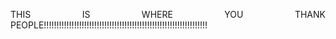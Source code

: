 <style>
body {
text-align: justify}
</style>

THIS IS WHERE YOU THANK PEOPLE!!!!!!!!!!!!!!!!!!!!!!!!!!!!!!!!!!!!!!!!!!!!!!!!!!!!!!!!!!!!!!!!!
